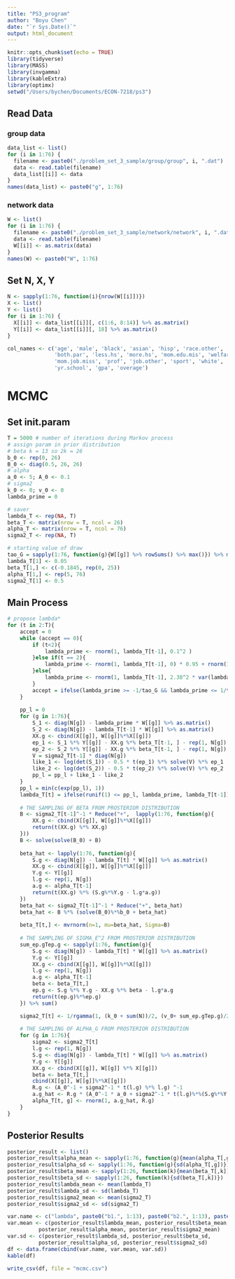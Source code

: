 ```yaml
---
title: "PS3_program"
author: "Boyu Chen"
date: "`r Sys.Date()`"
output: html_document
---
```


```r
knitr::opts_chunk$set(echo = TRUE)
library(tidyverse)
library(MASS)
library(invgamma)
library(kableExtra)
library(optimx)
setwd("/Users/bychen/Documents/ECON-7218/ps3")
```

## Read Data

### group data

```r
data_list <- list()
for (i in 1:76) {
  filename <- paste0("./problem_set_3_sample/group/group", i, ".dat")
  data <- read.table(filename)
  data_list[[i]] <- data
}
names(data_list) <- paste0("g", 1:76)
```

### network data
```r
W <- list()
for (i in 1:76) {
  filename <- paste0("./problem_set_3_sample/network/network", i, ".dat")
  data <- read.table(filename)
  W[[i]] <- as.matrix(data)
}
names(W) <- paste0("W", 1:76)
```

## Set N, X, Y
```r
N <- sapply(1:76, function(i){nrow(W[[i]])})
X <- list()
Y <- list()
for (i in 1:76) {
  X[[i]] <- data_list[[i]][, c(1:6, 8:14)] %>% as.matrix()
  Y[[i]] <- data_list[[i]][, 18] %>% as.matrix()
}

```

```r
col_names <- c('age', 'male', 'black', 'asian', 'hisp', 'race.other', 
               'both.par', 'less.hs', 'more.hs', 'mom.edu.mis', 'welfare',
               'mom.job.miss', 'prof', 'job.other', 'sport', 'white', 
               'yr.school', 'gpa', 'overage')
```

# MCMC

## Set init.param
```r
T = 5000 # number of iterations during Markov process
# assign param in prior distribution
# beta k = 13 so 2k = 26
b_0 <- rep(0, 26)
B_0 <- diag(0.5, 26, 26)
# alpha
a_0 <- 5; A_0 <- 0.1
# sigma2
k_0 <- 0; v_0 <- 0
lambda_prime = 0

# saver
lambda_T <- rep(NA, T)
beta_T <- matrix(nrow = T, ncol = 26)
alpha_T <- matrix(nrow = T, ncol = 76)
sigma2_T <- rep(NA, T)
```

```r
# starting value of draw
tao_G = sapply(1:76, function(g){W[[g]] %>% rowSums() %>% max()}) %>% max()
lambda_T[1] <- 0.05
beta_T[1,] <- c(-0.1845, rep(0, 25))
alpha_T[1,] <- rep(5, 76)
sigma2_T[1] <- 0.5
```

## Main Process

```r
# propose lambda*
for (t in 2:T){
    accept = 0
    while (accept == 0){
        if (t<2){
            lambda_prime <- rnorm(1, lambda_T[t-1], 0.1^2 )
        }else if(t == 2){
            lambda_prime <- rnorm(1, lambda_T[t-1], 0) * 0.95 + rnorm(1, lambda_T[t-1], 0.1^2) * 0.05
        }else{
            lambda_prime <- rnorm(1, lambda_T[t-1], 2.38^2 * var(lambda_T[1:t-1])) * 0.95 + rnorm(1, lambda_T[t-1], 0.1^2) * 0.05
        }
        accept = ifelse(lambda_prime >= -1/tao_G && lambda_prime <= 1/tao_G, 1, 0)
    }
    
    pp_l = 0
    for (g in 1:76){
        S_1 <- diag(N[g]) - lambda_prime * W[[g]] %>% as.matrix()
        S_2 <- diag(N[g]) - lambda_T[t-1] * W[[g]] %>% as.matrix()
        XX.g <- cbind(X[[g]], W[[g]]%*%X[[g]])
        ep_1 <- S_1 %*% Y[[g]] - XX.g %*% beta_T[t-1, ] - rep(1, N[g]) * alpha_T[t-1, g]
        ep_2 <- S_2 %*% Y[[g]] - XX.g %*% beta_T[t-1, ] - rep(1, N[g]) * alpha_T[t-1, g]
        V = sigma2_T[t-1] * diag(N[g])
        like_1 <- log(det(S_1)) - 0.5 * t(ep_1) %*% solve(V) %*% ep_1
        like_2 <- log(det(S_2)) - 0.5 * t(ep_2) %*% solve(V) %*% ep_2
        pp_l = pp_l + like_1 - like_2
    }
    pp_l = min(c(exp(pp_l), 1))
    lambda_T[t] = ifelse(runif(1) <= pp_l, lambda_prime, lambda_T[t-1])
    
    # THE SAMPLING OF BETA FROM PROSTERIOR DISTRIBUTION
    B <- sigma2_T[t-1]^-1 * Reduce("+",  lapply(1:76, function(g){
        XX.g <- cbind(X[[g]], W[[g]]%*%X[[g]])
        return(t(XX.g) %*% XX.g)
    }))
    B <- solve(solve(B_0) + B)
    
    beta_hat <- lapply(1:76, function(g){
        S.g <- diag(N[g]) - lambda_T[t] * W[[g]] %>% as.matrix()
        XX.g <- cbind(X[[g]], W[[g]]%*%X[[g]])
        Y.g <- Y[[g]]
        l.g <- rep(1, N[g])
        a.g <- alpha_T[t-1]
        return(t(XX.g) %*% (S.g%*%Y.g - l.g*a.g))
    })
    beta_hat <- sigma2_T[t-1]^-1 * Reduce("+", beta_hat)
    beta_hat <- B %*% (solve(B_0)%*%b_0 + beta_hat)
    
    beta_T[t,] <- mvrnorm(n=1, mu=beta_hat, Sigma=B)
    
    # THE SAMPLING OF SIGMA_E^2 FROM PROSTERIOR DISTRIBUTION
    sum_ep.gTep.g <- sapply(1:76, function(g){
        S.g <- diag(N[g]) - lambda_T[t] * W[[g]] %>% as.matrix()
        Y.g <- Y[[g]]
        XX.g <- cbind(X[[g]], W[[g]]%*%X[[g]])
        l.g <- rep(1, N[g])
        a.g <- alpha_T[t-1]
        beta <- beta_T[t,]
        ep.g <- S.g %*% Y.g - XX.g %*% beta - l.g*a.g
        return(t(ep.g)%*%ep.g)
    }) %>% sum()

    sigma2_T[t] <- 1/rgamma(1, (k_0 + sum(N))/2, (v_0+ sum_ep.gTep.g)/2)
    
    # THE SAMPLING OF ALPHA_G FROM PROSTERIOR DISTRIBUTION
    for (g in 1:76){
        sigma2 <- sigma2_T[t]
        l.g <- rep(1, N[g])
        S.g <- diag(N[g]) - lambda_T[t] * W[[g]] %>% as.matrix()
        Y.g <- Y[[g]]
        XX.g <- cbind(X[[g]], W[[g]] %*% X[[g]])
        beta <- beta_T[t,]
        cbind(X[[g]], W[[g]]%*%X[[g]])
        R.g <- (A_0^-1 + sigma2^-1 * t(l.g) %*% l.g) ^-1
        a.g_hat <- R.g * (A_0^-1 * a_0 + sigma2^-1 * t(l.g)%*%(S.g%*%Y.g-XX.g%*%beta))
        alpha_T[t, g] <- rnorm(1, a.g_hat, R.g)
    }
}
```


## Posterior Results

```r
posterior_result <- list()
posterior_result$alpha_mean <- sapply(1:76, function(g){mean(alpha_T[,g])})
posterior_result$alpha_sd <- sapply(1:76, function(g){sd(alpha_T[,g])})
posterior_result$beta_mean <- sapply(1:26, function(k){mean(beta_T[,k])})
posterior_result$beta_sd <- sapply(1:26, function(k){sd(beta_T[,k])})
posterior_result$lambda_mean <- mean(lambda_T)
posterior_result$lambda_sd <- sd(lambda_T)
posterior_result$sigma2_mean <- mean(sigma2_T)
posterior_result$sigma2_sd <- sd(sigma2_T)
```
```r
var.name <- c("lambda", paste0("b1.", 1:13), paste0("b2.", 1:13), paste0("a", 1:76), "sigma2")
var.mean <- c(posterior_result$lambda_mean, posterior_result$beta_mean, 
          posterior_result$alpha_mean, posterior_result$sigma2_mean)
var.sd <- c(posterior_result$lambda_sd, posterior_result$beta_sd, 
          posterior_result$alpha_sd, posterior_result$sigma2_sd)
df <- data.frame(cbind(var.name, var.mean, var.sd))
kable(df)
```
```r
write_csv(df, file = "mcmc.csv")
```


